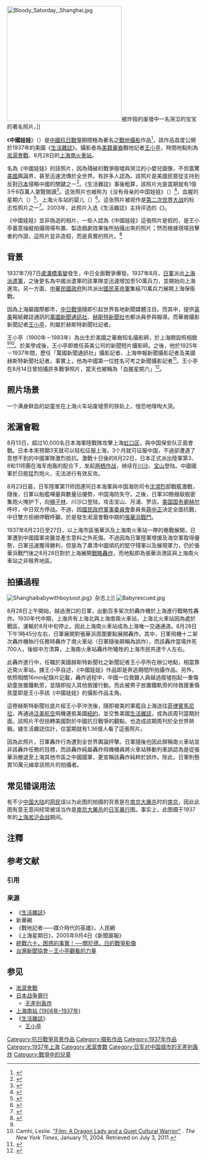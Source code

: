 [[File:Bloody_Saturday,_Shanghai.jpg|300px]]被炸毁的废墟中一名哭泣的宝宝的著名照片。]]

《'''中國娃娃'''》（{{lang|en|A Chinese baby amid the wreckage}}）{{NoteTag|該照片譯名頗眾，另有“血腥的星期六”（{{lang|en|''Bloody Saturday''}}）、「上海火車南站廢墟中的男孩」、「上海車站的兒童」等，此《中國娃娃》譯名乃採用中國官方[[新華網|新華網]]所採用譯名。}}是[[中國抗日戰爭|中國抗日戰爭]]期間極為著名之[[戰地攝影|戰地攝影]]作品<ref>{{cite book |last=Doherty |first=Thomas |title=Projections of war: Hollywood, American culture, and World War II |url=http://books.google.com/books?id=mYP3wLofK2AC&pg=PA105 |edition=2 |year=1999 |publisher=Columbia University Press |ISBN=0-231-11635-7 |page=105 |access-date=2012-09-10 |archive-date=2014-01-07 |archive-url=https://web.archive.org/web/20140107182543/http://books.google.com/books?id=mYP3wLofK2AC&pg=PA105 |dead-url=no }}</ref>，該作品首度公開於1937年的美國《[[生活雜誌|生活雜誌]]》。攝影者為[[美籍華裔|美籍華裔]]戰地記者[[王小亭|王小亭]]，時間地點則為[[淞滬會戰|淞滬會戰]]、8月28日的[[上海市_(中華民國)|上海]][[上海南站_(1908年–1937年)|南火車站]]。{{NoteTag|[[上海南站_(1908年–1937年)|該火車站]]不是現在的[[上海南站|上海南站]]，這個舊的南火車站於淞滬會戰中被日軍炸毀。}}

名為《中國娃娃》的該照片，因為殘破的戰爭廢墟與哭泣的小嬰兒圖像，不但震驚[[美國|美國]]輿論界，甚至迅速流傳於全世界。有許多人認為，該照片是美國民眾從支持到反對[[大日本帝国|日本]]侵略中國的關鍵之一<ref>{{cite book |last=Tuchman |first=Barbara W. |title=Stilwell and the American experience in China, 1911–45 |year=1972 |publisher=Bantam Books |ISBN = 0-553-14579-7 |page=214}}</ref>。《生活雜誌》事後粗算，該照片光是當期就有1億3千6百萬人瀏覽閱讀<ref>{{cite journal |journal = LIFE |date =1937-10-04|page = 102 |quote = THE CAMERA OVERSEAS: 136,000,000 PEOPLE SEE THIS PICTURE OF SHANGHAI'S SOUTH STATION}}</ref>。这张照片也被称为《没有母亲的中国娃娃》（{{lang|en|''Motherless Chinese Baby''}}）<ref name=Life1972>{{cite journal |last=Cameron |first=Mrs. Richard |author2=Malcolm Rosholt |date=January 21, 1972 |title=Letters to the Editors: The Child |journal=Life |publisher=Time, Inc. |volume=72 |issue=2 |page=27 |issn=0024-3019 |url=https://books.google.com/books?id=DkAEAAAAMBAJ&pg=PA27 |access-date=2017-04-07 |archive-date=2017-03-19 |archive-url=https://web.archive.org/web/20170319042815/https://books.google.com/books?id=DkAEAAAAMBAJ&pg=PA27 |dead-url=no }}</ref>、血腥的星期六（{{lang|en|''Bloody Saturday''}}）<ref>{{cite book |last=Van der Veen |first=Maurits |title=Uriel's Legacy |url=https://books.google.com/books?id=Gz0h6n8yuOAC&pg=PA262 |year=2003 |publisher=Trafford Publishing |isbn=1-55395-462-9 |page=262 |access-date=2017-04-07 |archive-date=2019-05-10 |archive-url=https://web.archive.org/web/20190510194440/https://books.google.com/books?id=Gz0h6n8yuOAC&pg=PA262 |dead-url=no }}</ref>、上海火车站的婴儿（{{lang|en|''The Baby in the Shanghai Railroad Station''}}）<ref name=Faber1978>{{cite book |last=Faber |first=John |title=Great news photos and the stories behind them |url=https://books.google.com/books?id=DqwLVaPdDgoC&pg=PA74&dq=%22I+noticed+that+my+shoes+were+soaked+with+blood.%22&hl=en&ei=u3g1TdHRO4z2tgPv7OD9BQ&sa=X&oi=book_result&ct=result&resnum=1&ved=0CCMQ6AEwAA#v=onepage&q=%22I%20noticed%20that%20my%20shoes%20were%20soaked%20with%20blood.%22&f=false |edition=2 |year=1978 |publisher=Courier Dover Publications |isbn=0-486-23667-6 |pages=74–75 |access-date=2017-04-07 |archive-date=2019-05-10 |archive-url=https://web.archive.org/web/20190510085830/https://books.google.com/books?id=DqwLVaPdDgoC&pg=PA74&dq=%22I+noticed+that+my+shoes+were+soaked+with+blood.%22&hl=en&ei=u3g1TdHRO4z2tgPv7OD9BQ&sa=X&oi=book_result&ct=result&resnum=1&ved=0CCMQ6AEwAA#v=onepage&q=%22I%20noticed%20that%20my%20shoes%20were%20soaked%20with%20blood.%22&f=false |dead-url=no }}</ref>。这张照片被视作是[[第二次世界大战|第二次世界大战]]的标志性照片之一<ref>{{cite book |last=Thomas |first=Lowell|title=So long until tomorrow: from Quaker Hill to Kathmandu |url=https://archive.org/details/solonguntiltomor00thom |year=1977 |publisher=Morrow |isbn=0-688-03236-2 |pages=[https://archive.org/details/solonguntiltomor00thom/page/83 83]–86}}</ref>。2003年，此照片入选《生活雜誌》主持评选的《{{Link-en|改變世界的100幅照片|100 Photographs that Changed the World}}》。

《中國娃娃》並非偽造的相片，一些人認為《中國娃娃》這張照片是假的，是王小亭蓄意操縱拍攝現場布置、製造戲劇效果後所拍攝出來的照片；然而根據現場目擊者的作證，這照片並非造假，而是真實的照片。<ref>{{cite web |title=“The Shanghai Baby” – The True Story Behind One of History’s Most Heartbreaking Photos |url=https://militaryhistorynow.com/2016/04/15/the-shanghai-baby-the-true-story-behind-one-of-historys-most-dramatic-photos/ |website=MilitaryHistoryNow.com |accessdate=2021-06-09 |archive-date=2021-06-09 |archive-url=https://web.archive.org/web/20210609091943/https://militaryhistorynow.com/2016/04/15/the-shanghai-baby-the-true-story-behind-one-of-historys-most-dramatic-photos/ }}</ref>

==背景==
1937年7月7日[[盧溝橋事變|盧溝橋事變]]發生，中日全面戰爭爆發。1937年8月，[[日軍|日軍]]派出[[上海派遣軍|上海派遣軍]]，之後更名為中國派遣軍的該軍隊並迅速增加至50萬兵力，並開始向上海進攻。另一方面，[[中華民國政府|中華民國政府]]則共派出[[國民革命軍|國民革命軍]]集結70萬兵力展開上海保衛戰。

因為上海屬國際都市，[[抗日战争|中日戰爭]]隨即引起世界各地新聞媒體注目。而其中，提供[[英國|英]][[美國|美]]報紙雜誌通訊的[[萬國新聞通訊社|萬國新聞通訊社]]、[[赫斯特新聞社|赫斯特新聞社]]也都派員參與報導。而華裔攝影新聞記者[[王小亭|王小亭]]，則屬於赫斯特新聞社記者。

王小亭（1900年－1983年）為出生於美國之華裔知名攝影師，於上海開設照相館<ref name=ShanghaiShambl/><ref>Camhi, Leslie. [http://www.nytimes.com/2004/01/11/movies/film-a-dragon-lady-and-a-quiet-cultural-warrior.html "Film: A Dragon Lady and a Quiet Cultural Warrior"] {{Wayback|url=http://www.nytimes.com/2004/01/11/movies/film-a-dragon-lady-and-a-quiet-cultural-warrior.html |date=20121109075503 }}. ''The New York Times'', January 11, 2004. Retrieved on July 3, 2011.</ref>。於美學成後，王小亭即擔任英美公司的新聞短片攝影師。之後，他於1925年－1937年間，歷任「萬國新聞通訊社」攝影記者、上海申報新聞攝影記者及美國赫斯特新聞社記者。事實上，他為中國第一位姓名可考之新聞攝影記者<ref>{{Cite web |url=http://www.atj.org.tw/newscon1.asp?page=prev1243 |title=台灣記者協會，《王小亭觀看的力量》 |accessdate=2006-10-04 |archive-date=2007-09-27 |archive-url=https://web.archive.org/web/20070927235105/http://www.atj.org.tw/newscon1.asp?page=prev1243 |dead-url=yes }}</ref>。王小亭在8月14日曾拍攝許多戰爭照片，當天也被稱為「血腥星期六」<ref name=ShanghaiShambl>{{cite journal |date=September 13, 1937 |title=Cinema: Shanghai, Shambl |journal=Time |publisher=Time, Inc. |url=http://www.time.com/time/magazine/article/0,9171,770870,00.html |access-date=2012-09-10 |archive-date=2013-08-27 |archive-url=https://web.archive.org/web/20130827234624/http://www.time.com/time/magazine/article/0,9171,770870,00.html |dead-url=no }}</ref>。

==照片场景==
一个满身鲜血的幼童坐在上海火车站废墟旁的铁轨上，惶恐地嚎啕大哭。

==淞滬會戰==
{{Main|淞滬會戰}}

8月13日，超过10,000名日本海軍陸戰隊攻擊上海[[虹口区|虹口区]]，與中国保安队正面會戰。日本本來预期3天就可以轻松征服上海，3个月就可征服中国，不過卻遭遇了意想不到的中國軍隊激烈抵抗。激戰十日後的8月22日，日本正式派出陸軍第3、8和11师團在海军炮轰的配合下，发起[[两栖作战|两栖作战]]，继续在[[川沙|川沙]]、[[寶山區_(上海市)|宝山]]登陆。中國國軍於日舰猛烈炮火，无法进行有效反攻。

8月23日晨，日军陸軍第11师团連同日本海軍與中国海防司令[[沈鴻烈|沈鴻烈]]部戰艦激戰，隨後，日軍以船艦噸量與數量佔優勢，中国海防失守。之後，日軍30餘艘敌舰密集炮火掩护下，向[[狮子林|狮子林]]、川沙口登陆，攻击宝山、月浦、罗店。[[美国国务卿|美国国务卿]][[科德尔·赫尔|赫尔]]呼吁，中日双方停战。不過，因[[國民政府軍事委員會|國民政府軍事委員會]]委員長[[蔣中正|蔣中正]]決定全面抗戰，中日雙方拒絕停戰呼籲，於是發生淞滬會戰中期的[[張華浜戰鬥|張華浜戰鬥]]。

1937年8月23日至27日，以上海市區張華浜及上海南火車站一帶的巷戰展開，日軍遭到中國國軍突襲並產生意料之外死傷。不過因為日軍陸軍增援及海空軍取得優勢，日軍迅速獲得勝利，但是為了肅清中國頑抗的堅守殘軍以及展現軍力，仍於張華浜戰鬥後之8月28日對於上海展開[[戰略轟炸|戰略轟炸]]，而地點即為張華浜港區與上海南火車站之非租界地區。

==拍攝過程==
[[File:Shanghaibabywithboysout.jpg|thumb]]》杂志上]]
[[File:Babyrescued.jpg|thumb]]

8月28日上午開始，越過港口的日軍，出動百多架次的轟炸機於上海進行戰略性轟炸。1930年代中期，上海共有上海北與上海南兩火車站，上海北火車站因為處於戰區，運輸於8月中旬停止。因此上海南火車站成為上海唯一交通通道。8月28日下午1時45分左右，日軍展開對張華浜周圍要點展開轟炸。其中，日軍飛機十二架次轟炸機執行任務時轟炸了南火車站（日軍隨後辯稱為誤炸），而該轟炸當場炸死700人，後經中方清算，上海南火車站轟炸所犧牲的上海市民共達千人左右。

此轟炸進行中，任職於美國赫斯特新聞社之新聞記者王小亭所在辦公地點，相當靠近南火車站。據王小亭自述，《中國娃娃》作品即是奔逃期間所拍攝作品。另外，依照相關16mm紀錄片記載，轟炸過程中，中國一位救難人員越過廢墟抱起一重傷幼童放置鐵軌旁，並隨即投入其他救援行動。而此被男子放置鐵軌旁的待救援重傷孩童即是王小亭該《中國娃娃》的攝影作品主角。

這卷赫斯特新聞社底片經王小亭沖洗後，隨即被美的軍艦自上海送往[[菲律賓|菲律賓]][[馬尼拉|馬尼拉]]，再通過[[泛美航空|泛美航空]]飛機運抵美國[[紐約|紐約]]，並交售美國[[生活雜誌|生活雜誌]]，成為該周刊當期封面。該照片不但扭轉美國對於中國抗日戰爭的觀點，也造成該期周刊於全世界熱銷。據生活雜誌估計，仅當期就有1.36億人看了這張照片。

因為此照片，日軍轟炸行為遭到全世界輿論抨擊。日軍隨後也因此辯稱南火車站並非該轟炸任務的目標，而該轟炸純屬轟炸飛機機員將火車站移動列車誤認為是從張華浜撤退至上海其他市區之中國國軍，更宣稱該轟炸純粹於誤炸。除此，日軍則懸賞10萬元緝拿該照片的拍攝者。

==常见错误用法==
有不少[[中国大陆|中国大陆]]的[[网民|网民]]误以为此图的拍摄的背景是在[[南京大屠杀|南京大屠杀]]时的[[南京|南京]]，因此此图有意无意间经常被误当作是[[南京大屠杀|南京大屠杀]]的[[日军暴行|日军暴行]]图。事实上，此图摄于1937年的[[上海|上海]][[淞沪会战|淞沪会战]]期间。

== 注釋 ==
{{NoteFoot}}

== 参考文献 ==
=== 引用 ===
{{Reflist|30em}}

=== 来源 ===
{{refbegin}}
*《[[生活雜誌|生活雜誌]]》
* 新華網
* 《戰地記者——媒介時代的英雄》，人民網
* 《上海星期日》，2005年9月4日《新聞晨報》
* [https://web.archive.org/web/20130514144231/http://blog.roodo.com/chita/archives/374280.html 終戰六十，困惑的事實！──關於德、日的戰爭影像]
* [https://web.archive.org/web/20070927235105/http://www.atj.org.tw/newscon1.asp?page=prev1243 台灣新聞協會－王小亭觀看的力量]
{{refend}}

== 参见 ==
{{Portal box|第二次世界大战|摄影|历史|日本|军事航空|中华民国|上海|美国}}
* [[淞滬會戰|淞滬會戰]] 
* [[日本战争罪行|日本战争罪行]]
** [[无差别轰炸|无差别轰炸]]
* [[上海南站_(1908年–1937年)|上海南站 (1908年–1937年)]]
*《[[生活雜誌|生活雜誌]]》
** [[王小亭|王小亭]]

[[Category:抗日戰爭背景作品|Category:抗日戰爭背景作品]]
[[Category:摄影作品|Category:摄影作品]]
[[Category:1937年作品|Category:1937年作品]]
[[Category:1937年上海|Category:1937年上海]]
[[Category:淞滬會戰|Category:淞滬會戰]]
[[Category:日军对中国城市的无差别轰炸|Category:日军对中国城市的无差别轰炸]]
[[Category:戰爭中的兒童|Category:戰爭中的兒童]]